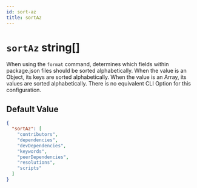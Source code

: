 ```yaml
---
id: sort-az
title: sortAz
---
```


# `sortAz` string[]

When using the `format` command, determines which fields within package.json
files should be sorted alphabetically. When the value is an Object, its keys are
sorted alphabetically. When the value is an Array, its values are sorted
alphabetically. There is no equivalent CLI Option for this configuration.

## Default Value

```json
{
  "sortAz": [
    "contributors",
    "dependencies",
    "devDependencies",
    "keywords",
    "peerDependencies",
    "resolutions",
    "scripts"
  ]
}
```

